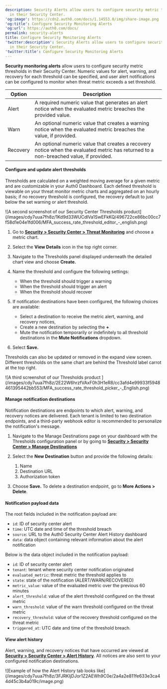 ```yaml
---
description: Security Alerts allow users to configure security metric thresholds
  in their Security Center.
'og:image': https://cdn2.auth0.com/docs/1.14553.0/img/share-image.png
'og:title': Configure Security Monitoring Alerts
'og:url': https://auth0.com/docs/
permalink: security-alerts
title: Configure Security Monitoring Alerts
'twitter:description': Security Alerts allow users to configure security metric thresholds
  in their Security Center.
'twitter:title': Configure Security Monitoring Alerts
---
```

**Security monitoring alerts** allow users to configure security metric thresholds in their Security Center. Numeric values for alert, warning, and recovery for each threshold can be specified, and user alert notifications can be configured to monitor when threat metric exceeds a set threshold.

<table class="table"><thead>
<tr>
<th>Option</th>
<th>Description</th>
</tr>
</thead>
<tbody>
<tr>
<td>Alert</td>
<td>A required numeric value that generates an alert notice when the evaluated metric breaches the provided value.</td>
</tr>
<tr>
<td>Warn</td>
<td>An optional numeric value that creates a warning notice when the evaluated metric breaches the value, if provided.</td>
</tr>
<tr>
<td>Recovery</td>
<td>An optional numeric value that creates a recovery notice when the evaluated metric has returned to a non-breached value, if provided.</td>
</tr>
</tbody>
</table>

#### Configure and update alert thresholds

Thresholds are calculated on a weighted moving average for a given metric and are customizable in your <Tooltip tip="Auth0 Dashboard: Auth0's main product to configure your services." cta="View Glossary" href="/glossary?term=Auth0+Dashboard">Auth0 Dashboard</Tooltip>. Each defined threshold is viewable on your threat monitor metric charts and aggregated on an hourly basis; if no recovery threshold is configured, the recovery default to just below the set warning or alert threshold.

<Frame>![A second screenshot of our Security Center Thresholds product](/images/cdy7uua7fh8z/1Kd9d33WUCdlVa1SwEFkKQ/496722ce86bc00cc7f58d1e04e1fd006/MFA_success_rate_threshold_editor_-_english.png)</Frame>

1. Go to [**Security > Security Center > Threat Monitoring**](https://manage.auth0.com/#/security/center/bot-detection) and choose a metric chart.
2. Select the **View Details** icon in the top right corner.
3. Navigate to the Thresholds panel displayed underneath the detailed chart view and choose **Create.**
4. Name the threshold and configure the following settings:

   * When the threshold should trigger a warning
   * When the threshold should trigger an alert
   * When the threshold should recover
5. If notification destinations have been configured, the following choices are available:

   * Select a destination to receive the metric alert, warning, and recovery notices,
   * Create a new destination by selecting the **+**
   * Mute the notification temporarily or indefinitely to all threshold destinations in the **Mute Notifications** dropdown.
6. Select **Save.**

Thresholds can also be updated or removed in the expand view screen. Different thresholds on the same chart are behind the Threshold label carrot at the top right.

<Frame>![A third screenshot of our Thresholds product ](/images/cdy7uua7fh8z/2E22W6hrzfVAxF0h3H1eR8/cc3afd4e99933f5948461395442bb553/MFA_success_rate_threshold_picker_-_English.png)</Frame>

#### Manage notification destinations

Notification destinations are endpoints to which alert, warning, and recovery notices are delivered. Each tenant is limited to two destination endpoints, and a third-party webhook editor is recommended to personalize the notification's message.

1. Navigate to the Manage Destinations page on your dashboard with the Thresholds configuration panel or by going to [**Security > Security Center > Manage Destinations**](https://manage.auth0.com/#/security/center/manage-destinations)
2. Select the **New Destination** button and provide the following details:

   1. Name
   2. Destination URL
   3. Authorization token
3. Choose **Save.** To delete a destination endpoint, go to **More Actions > Delete**.

#### Notification payload data

The root fields included in the notification payload are:

* `id`: ID of security center alert
* `time`: UTC date and time of the threshold breach
* `source`: URL to the Auth0 Security Center Alert History dashboard
* `data`: data object containing relevant information about the alert notification

Below is the data object included in the notification payload:

* `id`: ID of security center alert
* `tenant`: tenant where security center notification originated
* `evaluated_metric`: threat metric the threshold applies to
* `state`: state of the notification (ALERT/WARN/RECOVERED)
* `metric_value`: value of the evaluated metric over the previous 60 minutes
* `alert_threshold`: value of the alert threshold configured on the threat metric
* `warn_threshold`: value of the warn threshold configured on the threat metric
* `recovery_threshold`: value of the recovery threshold configured on the threat metric
* `triggered_at`: UTC date and time of the threshold breach.

#### View alert history

Alert, warning, and recovery notices that have occurred are viewed at [**Security > Security Center > Alert History**](https://manage.auth0.com/#/security/center/alert-history). All notices are also sent to your configured notification destinations.

<Frame>![Example of how the Alert History tab looks like](/images/cdy7uua7fh8z/3FJRKIjDJor1Z2AEWh9C0e/2a4a2e811fe633e3ca44d45c3b4a019c/image.png)</Frame>